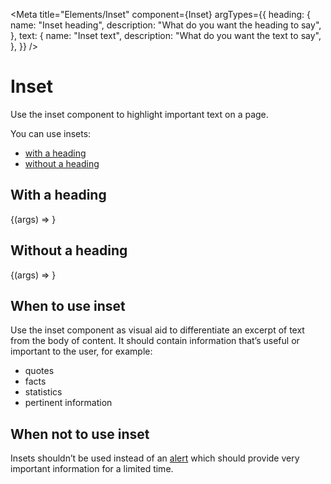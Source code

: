 
<Meta
    title="Elements/Inset"
    component={Inset}
    argTypes={{
        heading: {
            name: "Inset heading",
            description: "What do you want the heading to say",
        },
        text: {
            name: "Inset text",
            description: "What do you want the text to say",
        },
    }}
/>

# Inset

Use the inset component to highlight important text on a page.

You can use insets:

- [with a heading](#with-a-heading)
- [without a heading](#without-a-heading)

## With a heading

<Canvas>
    <Story
        name="Inset"
        args={{
            heading: "There are over 260 grit bins.",
            text: "Use the salt in the grit bins provided by us to clear snow and ice from public roads and pavements. It's illegal and irresponsible to use this salt on your private property and driveways.",
        }}
    >
        {(args) => <Inset {...args} />}
    </Story>
</Canvas>

## Without a heading

<Canvas>
    <Story
        name="Inset without heading"
        args={{
            text: "It can only be completed if you have already been assessed as needing care and support.",
        }}
    >
        {(args) => <Inset {...args} />}
    </Story>
</Canvas>


## When to use inset

Use the inset component as visual aid to differentiate an excerpt of text from the body of content. It should contain information that’s useful or important to the user, for example:

- quotes
- facts
- statistics
- pertinent information

## When not to use inset

Insets shouldn’t be used instead of an [alert](?path=/docs/components-alert--info) which should provide very important information for a limited time.